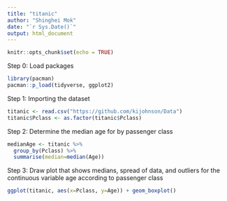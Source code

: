 ```yaml
---
title: "titanic"
author: "Shinghei Mok"
date: "`r Sys.Date()`"
output: html_document
---
```


```r
knitr::opts_chunk$set(echo = TRUE)
```

Step 0: Load packages
```r
library(pacman)
pacman::p_load(tidyverse, ggplot2)
```

Step 1: Importing the dataset
```r
titanic <- read.csv("https://github.com/kijohnson/Data")
titanic$Pclass <- as.factor(titanic$Pclass)

```

Step 2: Determine the median age for by passenger class
```r
medianAge <- titanic %>% 
  group_by(Pclass) %>%
  summarise(median=median(Age))
```

Step 3: Draw plot that shows medians, spread of data, and outliers for the continuous variable age according to passenger class
```r
ggplot(titanic, aes(x=Pclass, y=Age)) + geom_boxplot()

```

